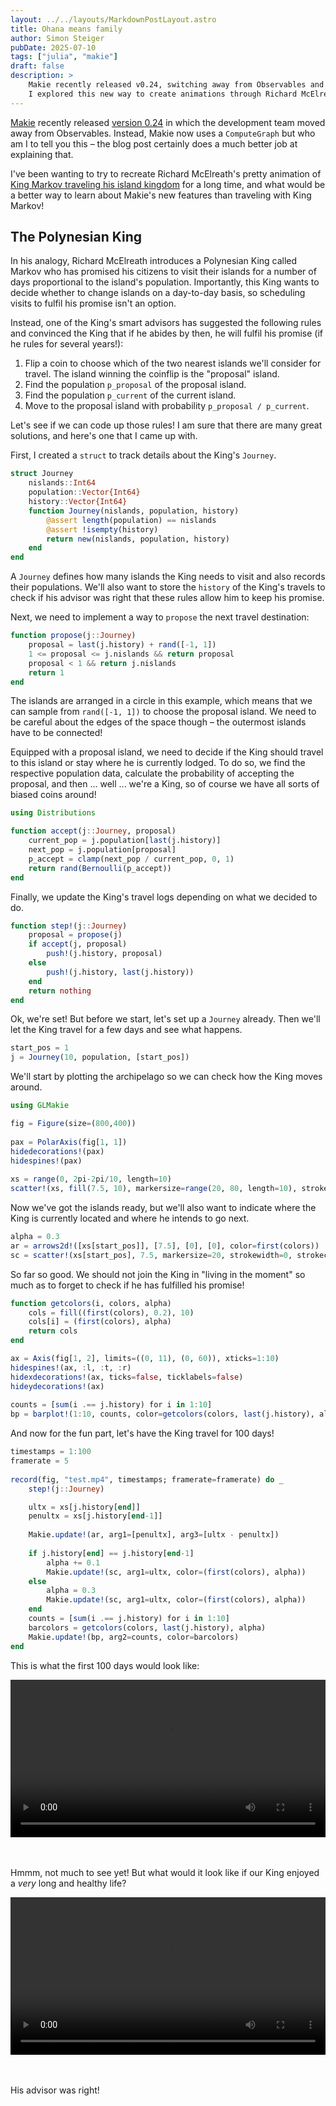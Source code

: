 ```yaml
---
layout: ../../layouts/MarkdownPostLayout.astro
title: Ohana means family
author: Simon Steiger
pubDate: 2025-07-10
tags: ["julia", "makie"]
draft: false
description: >
    Makie recently released v0.24, switching away from Observables and introducing a new way to animate plots.
    I explored this new way to create animations through Richard McElreath's King Markov story.
---
```


[Makie](https://docs.makie.org/stable/) recently released [version 0.24](https://makie.org/website/blogposts/v0.24.0/) in which the development team moved away from Observables.
Instead, Makie now uses a `ComputeGraph` but who am I to tell you this – the blog post certainly does a much better job at explaining that.

I've been wanting to try to recreate Richard McElreath's pretty animation of [King Markov traveling his island kingdom](https://youtu.be/rZk2FqX2XnY?si=llwcBzTIPXiowEg0&t=1007) for a long time, and what would be a better way to learn about Makie's new features than traveling with King Markov!

## The Polynesian King

In his analogy, Richard McElreath introduces a Polynesian King called Markov who has promised his citizens to visit their islands for a number of days proportional to the island's population.
Importantly, this King wants to decide whether to change islands on a day-to-day basis, so scheduling visits to fulfil his promise isn't an option.

Instead, one of the King's smart advisors has suggested the following rules and convinced the King that if he abides by then, he will fulfil his promise (if he rules for several years!):

1. Flip a coin to choose which of the two nearest islands we'll consider for travel. The island winning the coinflip is the "proposal" island.
2. Find the population `p_proposal` of the proposal island.
3. Find the population `p_current` of the current island.
4. Move to the proposal island with probability `p_proposal / p_current`.

Let's see if we can code up those rules! 
I am sure that there are many great solutions, and here's one that I came up with.

First, I created a `struct` to track details about the King's `Journey`.

```julia
struct Journey
	nislands::Int64
	population::Vector{Int64}
	history::Vector{Int64}
	function Journey(nislands, population, history)
		@assert length(population) == nislands
        @assert !isempty(history)
		return new(nislands, population, history)
	end
end
```

A `Journey` defines how many islands the King needs to visit and also records their populations.
We'll also want to store the `history` of the King's travels to check if his advisor was right that these rules allow him to keep his promise.

Next, we need to implement a way to `propose` the next travel destination:

```julia
function propose(j::Journey)
	proposal = last(j.history) + rand([-1, 1])
	1 <= proposal <= j.nislands && return proposal
	proposal < 1 && return j.nislands
	return 1
end
```

The islands are arranged in a circle in this example, which means that we can sample from `rand([-1, 1])` to choose the proposal island.
We need to be careful about the edges of the space though – the outermost islands have to be connected!

Equipped with a proposal island, we need to decide if the King should travel to this island or stay where he is currently lodged.
To do so, we find the respective population data, calculate the probability of accepting the proposal, and then ... well ... we're a King, so of course we have all sorts of biased coins around!

```julia
using Distributions

function accept(j::Journey, proposal)
	current_pop = j.population[last(j.history)]
	next_pop = j.population[proposal]
	p_accept = clamp(next_pop / current_pop, 0, 1)
	return rand(Bernoulli(p_accept))
end
```

Finally, we update the King's travel logs depending on what we decided to do.

```julia
function step!(j::Journey)
	proposal = propose(j)
	if accept(j, proposal)
		push!(j.history, proposal)
	else
		push!(j.history, last(j.history))
	end
	return nothing
end
```

Ok, we're set!
But before we start, let's set up a `Journey` already.
Then we'll let the King travel for a few days and see what happens.

```julia
start_pos = 1
j = Journey(10, population, [start_pos])
```

We'll start by plotting the archipelago so we can check how the King moves around.

```julia
using GLMakie

fig = Figure(size=(800,400))
	
pax = PolarAxis(fig[1, 1])
hidedecorations!(pax)
hidespines!(pax)
	
xs = range(0, 2pi-2pi/10, length=10)
scatter!(xs, fill(7.5, 10), markersize=range(20, 80, length=10), strokewidth=2, strokecolor=colors[6], color=(colors[2], 0.2))
```

Now we've got the islands ready, but we'll also want to indicate where the King is currently located and where he intends to go next.

```julia
alpha = 0.3	
ar = arrows2d!([xs[start_pos]], [7.5], [0], [0], color=first(colors))
sc = scatter!(xs[start_pos], 7.5, markersize=20, strokewidth=0, strokecolor=first(colors), color=(first(colors), 0.3))
```

So far so good.
We should not join the King in "living in the moment" so much as to forget to check if he has fulfilled his promise!

```julia
function getcolors(i, colors, alpha)
	cols = fill((first(colors), 0.2), 10)
	cols[i] = (first(colors), alpha)
	return cols
end

ax = Axis(fig[1, 2], limits=((0, 11), (0, 60)), xticks=1:10)
hidespines!(ax, :l, :t, :r)
hidexdecorations!(ax, ticks=false, ticklabels=false)
hideydecorations!(ax)
	
counts = [sum(i .== j.history) for i in 1:10]
bp = barplot!(1:10, counts, color=getcolors(colors, last(j.history), alpha), strokecolor=first(colors), strokewidth=2)
```

And now for the fun part, let's have the King travel for 100 days!

```julia
timestamps = 1:100
framerate = 5
	
record(fig, "test.mp4", timestamps; framerate=framerate) do _
	step!(j::Journey)

	ultx = xs[j.history[end]]
	penultx = xs[j.history[end-1]]
	
	Makie.update!(ar, arg1=[penultx], arg3=[ultx - penultx])
	
	if j.history[end] == j.history[end-1]
		alpha += 0.1
		Makie.update!(sc, arg1=ultx, color=(first(colors), alpha))
	else
		alpha = 0.3
		Makie.update!(sc, arg1=ultx, color=(first(colors), alpha))
	end
	counts = [sum(i .== j.history) for i in 1:10]
	barcolors = getcolors(colors, last(j.history), alpha)
	Makie.update!(bp, arg2=counts, color=barcolors)
end
```

This is what the first 100 days would look like:

<video width="100%" controls>
  <source src="/videos/kingmarkov_slow.mp4" type="video/mp4">
  Your browser does not support the video tag.
  </source>
</video>

<br></br>
Hmmm, not much to see yet!
But what would it look like if our King enjoyed a *very* long and healthy life?

<video width="100%" controls>
  <source src="/videos/kingmarkov_fast.mp4" type="video/mp4">
  Your browser does not support the video tag.
  </source>
</video>

<br></br>
His advisor was right!
